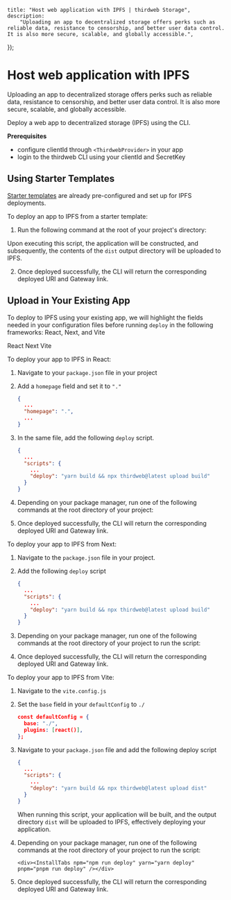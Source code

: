 
	title: "Host web application with IPFS | thirdweb Storage",
	description:
		"Uploading an app to decentralized storage offers perks such as reliable data, resistance to censorship, and better user data control. It is also more secure, scalable, and globally accessible.",
});

# Host web application with IPFS

Uploading an app to decentralized storage offers perks such as reliable data, resistance to censorship, and better user data control. It is also more secure, scalable, and globally accessible.

Deploy a web app to decentralized storage (IPFS) using the CLI.

**Prerequisites**

- configure clientId through `<ThirdwebProvider>` in your app
- login to the thirdweb CLI using your clientId and SecretKey

## Using Starter Templates

[Starter templates](https://thirdweb.com/templates) are already pre-configured and set up for IPFS deployments.

To deploy an app to IPFS from a starter template:

1. Run the following command at the root of your project's directory:

<InstallTabs npm="npm run deploy" yarn="yarn deploy" pnpm="pnpm run deploy" />

Upon executing this script, the application will be constructed, and subsequently, the contents of the `dist` output directory will be uploaded to IPFS.

2. Once deployed successfully, the CLI will return the corresponding deployed URI and Gateway link.

## Upload in Your Existing App

To deploy to IPFS using your existing app, we will highlight the fields needed in your configuration files before running `deploy` in the following frameworks: React, Next, and Vite

<Tabs defaultValue="react">
<TabsList>
  <TabsTrigger value="react">React</TabsTrigger>
  <TabsTrigger value="next">Next</TabsTrigger>
  <TabsTrigger value="vite">Vite</TabsTrigger>
</TabsList>

<TabsContent value="react">

To deploy your app to IPFS in React:

1. Navigate to your `package.json` file in your project
2. Add a `homepage` field and set it to `"."`

   ```json
   {
     ...
     "homepage": ".",
     ...
   }
   ```

3. In the same file, add the following `deploy` script.

   ```json
   {
     ...
     "scripts": {
       ...
       "deploy": "yarn build && npx thirdweb@latest upload build"
     }
   }
   ```

4. Depending on your package manager, run one of the following commands at the root directory of your project:

   <div>
   	<InstallTabs
   		npm="npm run deploy"
   		yarn="yarn deploy"
   		pnpm="pnpm run deploy"
   	/>
   </div>

5. Once deployed successfully, the CLI will return the corresponding deployed URI and Gateway link.

</TabsContent>

<TabsContent value="next">

To deploy your app to IPFS from Next:

1. Navigate to the `package.json` file in your project.
2. Add the following `deploy` script

   ```json
   {
     ...
     "scripts": {
       ...
       "deploy": "yarn build && npx thirdweb@latest upload build"
     }
   }
   ```

3. Depending on your package manager, run one of the following commands at the root directory of your project to run the script:

   <div>
   	<InstallTabs
   		npm="npm run deploy"
   		yarn="yarn deploy"
   		pnpm="pnpm run deploy"
   	/>
   </div>

4. Once deployed successfully, the CLI will return the corresponding deployed URI and Gateway link.

</TabsContent>

<TabsContent value="vite">

To deploy your app to IPFS from Vite:

1.  Navigate to the `vite.config.js`
2.  Set the `base` field in your `defaultConfig` to `./`

    ```json
    const defaultConfig = {
      base: "./",
      plugins: [react()],
    };
    ```

3.  Navigate to your `package.json` file and add the following deploy script

    ```json
    {
      ...
      "scripts": {
        ...
        "deploy": "yarn build && npx thirdweb@latest upload dist"
      }
    }
    ```

    When running this script, your application will be built, and the output directory `dist` will be uploaded to IPFS, effectively deploying your application.

4.  Depending on your package manager, run one of the following commands at the root directory of your project to run the script:

        <div><InstallTabs npm="npm run deploy" yarn="yarn deploy" pnpm="pnpm run deploy" /></div>

5.  Once deployed successfully, the CLI will return the corresponding deployed URI and Gateway link.

</TabsContent>
</Tabs>
